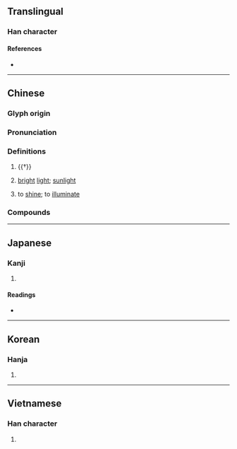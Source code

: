 {{character info/new}}
==Translingual==

===Han character===
{{Han char|rn=72|rad=日|as=05|sn=9|four=60108|canj=AYT|ids=⿱日立}}

====References====
* {{Han ref|kx=0494.030|dkj=13862|dj=0858.090|hdz=21503.090|uh=6631|ud=26161|bh=AC52|bd=44114}}

----

==Chinese==
{{zh-forms}}

===Glyph origin===
{{Han etym}}

===Pronunciation===
{{zh-pron
|m=yù
|c=juk1
|mc=y
|oc=y
|ma=
|cat=n,a
}}

===Definitions===
{{zh-hanzi}}

# {{†}} {{zh-original|翌|[[tomorrow]]}}
# {{lb|zh|literary}} [[bright]] [[light]]; [[sunlight]]
# {{lb|zh|literary}} to [[shine]]; to [[illuminate]] {{zh-alt-lb|煜}}

===Compounds===
{{zh-der|昱昱}}

----

==Japanese==

===Kanji===
{{ja-kanji|grade=|rs=日05}}

# {{defn|lang=ja|sort=日05}}

====Readings====
* {{ja-readings|on=[[いく]] (iku)|kun=[[あきらか]] (akiraka)}}

----

==Korean==

===Hanja===
{{ko-hanja|hangeul=욱|eumhun=|rv=uk|mr=uk|y=wuk}}

# {{defn|lang=ko|sort=日05}}

----

==Vietnamese==

===Han character===
{{vi-hantu|[[dục]]|rs=日05}}

# {{defn|lang=vi|sort=日05}}
<!--for some reason this character is not in the Nom Foundation database-->